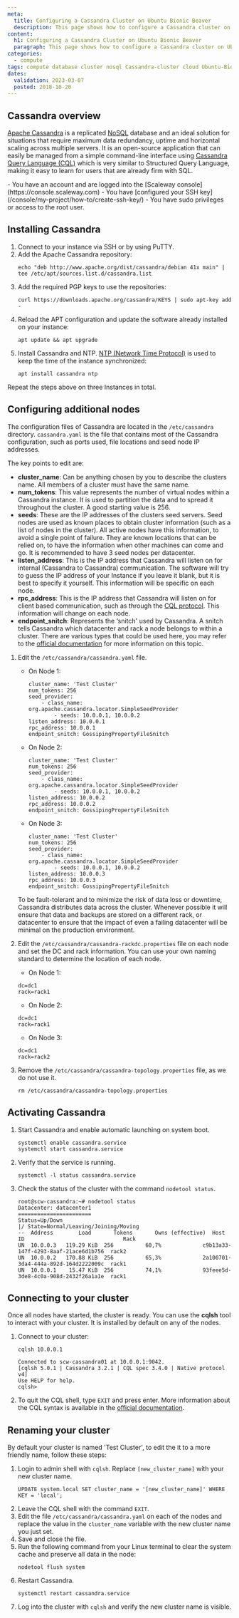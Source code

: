 ```yaml
---
meta:
  title: Configuring a Cassandra Cluster on Ubuntu Bionic Beaver
  description: This page shows how to configure a Cassandra cluster on Ubuntu Bionic Beaver (18.04)
content:
  h1: Configuring a Cassandra Cluster on Ubuntu Bionic Beaver
  paragraph: This page shows how to configure a Cassandra cluster on Ubuntu Bionic Beaver (18.04)
categories:
  - compute
tags: compute database cluster nosql Cassandra-cluster cloud Ubuntu-Bionic-Beaver
dates:
  validation: 2023-03-07
  posted: 2018-10-20
---
```


## Cassandra overview

[Apache Cassandra](http://cassandra.apache.org/) is a replicated [NoSQL](https://en.wikipedia.org/wiki/NoSQL) database and an ideal solution for situations that require maximum data redundancy, uptime and horizontal scaling across multiple servers. It is an open-source application that can easily be managed from a simple command-line interface using [Cassandra Query Language (CQL)](https://cassandra.apache.org/doc/latest/cql/) which is very similar to Structured Query Language, making it easy to learn for users that are already firm with SQL.

<Macro id="iam-requirements" />
 
<Message type="requirement">
  - You have an account and are logged into the [Scaleway console](https://console.scaleway.com)
  - You have [configured your SSH key](/console/my-project/how-to/create-ssh-key/)
  - You have sudo privileges or access to the root user.
</Message>

## Installing Cassandra

1. Connect to your instance via SSH or by using PuTTY.
2. Add the Apache Cassandra repository:
    ```
    echo "deb http://www.apache.org/dist/cassandra/debian 41x main" |  tee /etc/apt/sources.list.d/cassandra.list
    ```
3. Add the required PGP keys to use the repositories:
    ```
    curl https://downloads.apache.org/cassandra/KEYS | sudo apt-key add -
    ```
4. Reload the APT configuration and update the software already installed on your instance:
    ```
    apt update && apt upgrade
    ```
5. Install Cassandra and NTP. [NTP (Network Time Protocol)](https://en.wikipedia.org/wiki/Network_Time_Protocol) is used to keep the time of the instance synchronized:
    ```
    apt install cassandra ntp
    ```

Repeat the steps above on three Instances in total.

## Configuring additional nodes

The configuration files of Cassandra are located in the `/etc/cassandra` directory. `cassandra.yaml` is the file that contains most of the Cassandra configuration, such as ports used, file locations and seed node IP addresses.

The key points to edit are:

- **cluster_name**: Can be anything chosen by you to describe the clusters name. All members of a cluster must have the same name.
- **num_tokens**: This value represents the number of virtual nodes within a Cassandra instance. It is used to partition the data and to spread it throughout the cluster. A good starting value is 256.
- **seeds**: These are the IP addresses of the clusters seed servers. Seed nodes are used as known places to obtain cluster information (such as a list of nodes in the cluster). All active nodes have this information, to avoid a single point of failure. They are known locations that can be relied on, to have the information when other machines can come and go. It is recommended to have 3 seed nodes per datacenter.
- **listen_address**: This is the IP address that Cassandra will listen on for internal (Cassandra to Cassandra) communication. The software will try to guess the IP address of your Instance if you leave it blank, but it is best to specify it yourself. This information will be specific on each node.
- **rpc_address**: This is the IP address that Cassandra will listen on for client based communication, such as through the [CQL protocol](https://git-wip-us.apache.org/repos/asf?p=cassandra.git;a=blob_plain;f=doc/native_protocol_v3.spec). This information will change on each node.
- **endpoint_snitch**: Represents the ‘snitch' used by Cassandra. A snitch tells Cassandra which datacenter and rack a node belongs to within a cluster. There are various types that could be used here, you may refer to the [official documentation](https://cassandra.apache.org/doc/latest/) for more information on this topic.

1. Edit the `/etc/cassandra/cassandra.yaml` file.
    - On Node 1:
      ```
      cluster_name: 'Test Cluster'
      num_tokens: 256
      seed_provider:
          - class_name: org.apache.cassandra.locator.SimpleSeedProvider
              - seeds: 10.0.0.1, 10.0.0.2
      listen_address: 10.0.0.1
      rpc_address: 10.0.0.1
      endpoint_snitch: GossipingPropertyFileSnitch
      ```
    - On Node 2:
      ```
      cluster_name: 'Test Cluster'
      num_tokens: 256
      seed_provider:
          - class_name: org.apache.cassandra.locator.SimpleSeedProvider
              - seeds: 10.0.0.1, 10.0.0.2
      listen_address: 10.0.0.2
      rpc_address: 10.0.0.2
      endpoint_snitch: GossipingPropertyFileSnitch
      ```
    - On Node 3:
      ```
      cluster_name: 'Test Cluster'
      num_tokens: 256
      seed_provider:
          - class_name: org.apache.cassandra.locator.SimpleSeedProvider
              - seeds: 10.0.0.1, 10.0.0.2
      listen_address: 10.0.0.3
      rpc_address: 10.0.0.3
      endpoint_snitch: GossipingPropertyFileSnitch
      ```

    To be fault-tolerant and to minimize the risk of data loss or downtime, Cassandra distributes data across the cluster. Whenever possible it will ensure that data and backups are stored on a different rack, or datacenter to ensure that the impact of even a failing datacenter will be minimal on the production environment.
2. Edit the `/etc/cassandra/cassandra-rackdc.properties` file on each node and set the DC and rack information. You can use your own naming standard to determine the location of each node.
    - On Node 1:
    ```
    dc=dc1
    rack=rack1
    ```
    - On Node 2:
    ```
    dc=dc1
    rack=rack1
    ```
    - On Node 3:
    ```
    dc=dc1
    rack=rack2
    ```
3. Remove the `/etc/cassandra/cassandra-topology.properties` file, as we do not use it.
    ```
    rm /etc/cassandra/cassandra-topology.properties
    ```

## Activating Cassandra

1. Start Cassandra and enable automatic launching on system boot.
    ```
    systemctl enable cassandra.service
    systemctl start cassandra.service
    ```
2. Verify that the service is running.
    ```
    systemctl -l status cassandra.service
    ```
3. Check the status of the cluster with the command `nodetool status`.
    ```
    root@scw-cassandra:~# nodetool status
    Datacenter: datacenter1
    =======================
    Status=Up/Down
    |/ State=Normal/Leaving/Joining/Moving
    --  Address        Load       Tokens       Owns (effective)  Host ID                               Rack
    UN  10.0.0.3   119.29 KiB  256          60,7%             c9b13a33-147f-4293-8aaf-21ace6d1b756  rack2
    UN  10.0.0.2   170.88 KiB  256          65,3%             2a100701-3da4-444a-892d-164d2222009c  rack1
    UN  10.0.0.1    15.47 KiB  256          74,1%             93feee5d-3de8-4c0a-908d-2432f26a1a1e  rack1
    ```

## Connecting to your cluster

Once all nodes have started, the cluster is ready. You can use the **cqlsh** tool to interact with your cluster. It is installed by default on any of the nodes.

1. Connect to your cluster:
    ```
    cqlsh 10.0.0.1

    Connected to scw-cassandra01 at 10.0.0.1:9042.
    [cqlsh 5.0.1 | Cassandra 3.2.1 | CQL spec 3.4.0 | Native protocol v4]
    Use HELP for help.
    cqlsh>
    ```
2. To quit the CQL shell, type `EXIT` and press enter.
    <Message type="note">
      More information about the CQL syntax is available in the [official documentation](https://cassandra.apache.org/doc/latest/).
    </Message>

## Renaming your cluster

By default your cluster is named 'Test Cluster', to edit the it to a more friendly name, follow these steps:

1. Login to admin shell with `cqlsh`. Replace `[new_cluster_name]` with your new cluster name.
    ```
    UPDATE system.local SET cluster_name = '[new_cluster_name]' WHERE KEY = 'local';
    ```
2. Leave the CQL shell with the command `EXIT`.
3. Edit the file `/etc/cassandra/cassandra.yaml` on each of the nodes and replace the value in the `cluster_name` variable with the new cluster name you just set.
4. Save and close the file.
5. Run the following command from your Linux terminal to clear the system cache and preserve all data in the node:
    ```
    nodetool flush system
    ```
6. Restart Cassandra.
    ```
    systemctl restart cassandra.service
    ```
7. Log into the cluster with `cqlsh` and verify the new cluster name is visible.
